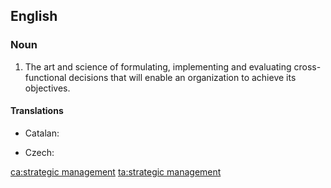 ==English==
{{wikipedia}}

===Noun===
{{en-noun|-|head=[[strategic]] [[management]]}}

# {{lb|en|management}} The art and science of formulating, implementing and evaluating cross-functional decisions that will enable an organization to achieve its objectives.

====Translations====
{{trans-top|art and science}}
* Catalan: {{t|ca|direcció estratègica|f}}
{{trans-mid}}
* Czech: {{t|cs|strategické řízení|n}}
{{trans-bottom}}

[[ca:strategic management]]
[[ta:strategic management]]